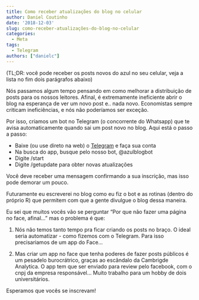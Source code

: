 ```yaml
---
title: Como receber atualizações do blog no celular
author: Daniel Coutinho
date: '2018-12-03'
slug: como-receber-atualizações-do-blog-no-celular
categories:
  - Meta
tags:
  - Telegram
authors: ["danielc"]
---
```


(TL;DR: você pode receber os posts novos do azul no seu celular, veja a lista no fim dois parágrafos abaixo)

Nós passamos algum tempo pensando em como melhorar a distribuição de posts para os nossos leitores. Afinal, é extremamente ineficiente abrir o blog na esperança de ver um novo post e.. nada novo. Economistas sempre criticam ineficiências, e nós não poderíamos ser exceção. 

Por isso, criamos um bot no Telegram (o concorrente do Whatsapp) que te avisa automaticamente quando sai um post novo no blog. Aqui está o passo a passo:

* Baixe (ou use direto na web) o [Telegram](https://telegram.org/) e faça sua conta
* Na busca do app, busque pelo nosso bot, @azulblogbot
* Digite /start
* Digite /getupdate para obter novas atualizações

Você deve receber uma mensagem confirmando a sua inscrição, mas isso pode demorar um pouco.

Futuramente eu escreverei no blog como eu fiz o bot e as rotinas (dentro do próprio R) que permitem com que a gente divulgue o blog dessa maneira.

Eu sei que muitos vocês vão se perguntar "Por que não fazer uma página no face, afinal..." mas o problema é que:

1. Nós não temos tanto tempo pra ficar criando os posts no braço. O ideal seria automatizar - como fizemos com o Telegram. Para isso precisariamos de um app do Face...

2. Mas criar um app no face que tenha poderes de fazer posts públicos é um pesadelo burocrátrico, graças ao escândalo da Cambrigde Analytica. O app tem que ser enviado para review pelo facebook, com o cnpj da empresa responsável... Muito trabalho para um hobby de dois universitários.

Esperamos que vocês se inscrevam!
